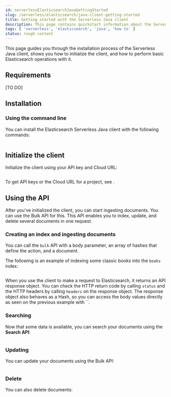 ```yaml
---
id: serverlessElasticsearchJavaGettingStarted
slug: /serverless/elasticsearch/java-client-getting-started
title: Getting started with the Serverless Java client
description: This page contains quickstart information about the Serverless Java client.
tags: [ 'serverless', 'elasticsearch', 'java', 'how to' ]
status: rough content
---
```



<RoughContent />

This page guides you through the installation process of the Serverless Java 
client, shows you how to initialize the client, and how to perform basic 
Elasticsearch operations with it.

## Requirements

[TO DO]

## Installation

### Using the command line

You can install the Elasticsearch Serverless Java client with the following 
commands:

```bash
```


## Initialize the client

Initialize the client using your API key and Cloud URL:

```java

```

To get API keys or the Cloud URL for a project, see <DocLink id="serverlessElasticsearchGetStarted" />.


## Using the API

After you've initialized the client, you can start ingesting documents. You can use
the Bulk API for this. This API enables you to index, update, and delete several
documents in one request.


### Creating an index and ingesting documents

You can call the `bulk` API with a body parameter, an array of hashes that 
define the action, and a document. 

The following is an example of indexing some classic books into the `books` 
index:

```java

```

When you use the client to make a request to Elasticsearch, it returns an API 
response object. You can check the HTTP return code by calling `status` and the 
HTTP headers by calling `headers` on the response object. The response object 
also behaves as a Hash, so you can access the body values directly as seen on 
the previous example with ``.


### Searching

Now that some data is available, you can search your documents using the 
**Search API**:

```java
```

### Updating

You can update your documents using the Bulk API:

```java
```

### Delete 

You can also delete documents:

```java
```